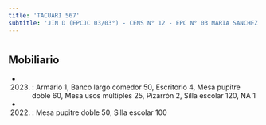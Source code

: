 ```yaml
---
title: 'TACUARI 567'
subtitle: 'JIN D (EPCJC 03/03°) - CENS N° 12 - EPC N° 03 MARIA SANCHEZ DE THOMPSON'
---
```


#


## Mobiliario

*  (2023) : Armario 1, Banco largo comedor 50, Escritorio 4, Mesa pupitre doble 60, Mesa usos múltiples 25, Pizarrón 2, Silla escolar 120, NA 1 

*  (2022) : Mesa pupitre doble 50, Silla escolar 100 



